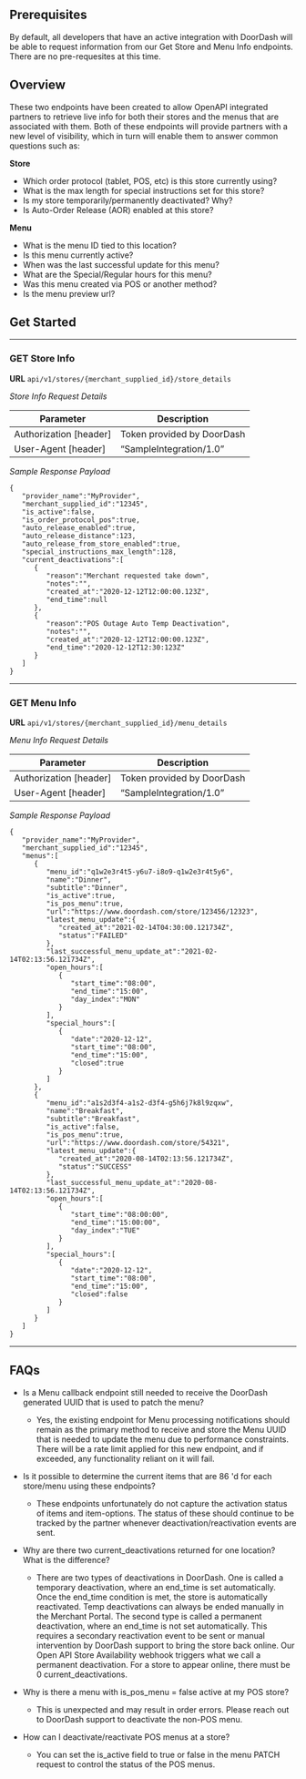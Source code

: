 ## Prerequisites[​](#prerequisites "Direct link to heading")

By default, all developers that have an active integration with DoorDash will be able to request information from our Get Store and Menu Info endpoints. There are no pre-requesites at this time.

## Overview[​](#overview "Direct link to heading")

These two endpoints have been created to allow OpenAPI integrated partners to retrieve live info for both their stores and
the menus that are associated with them. Both of these endpoints will provide partners with a new level of visibility, which in
turn will enable them to answer common questions such as:

**Store**

* Which order protocol (tablet, POS, etc) is this store currently using?
* What is the max length for special instructions set for this store?
* Is my store temporarily/permanently deactivated? Why?
* Is Auto-Order Release (AOR) enabled at this store?

**Menu**

* What is the menu ID tied to this location?
* Is this menu currently active?
* When was the last successful update for this menu?
* What are the Special/Regular hours for this menu?
* Was this menu created via POS or another method?
* Is the menu preview url?

## Get Started[​](#get-started "Direct link to heading")

---

### GET Store Info[​](#get-store-info "Direct link to heading")

**URL** `api/v1/stores/{merchant_supplied_id}/store_details`

*Store Info Request Details*

| **Parameter** | **Description** |
| --- | --- |
| Authorization [header] | Token provided by DoorDash |
| User-Agent [header] | “SampleIntegration/1.0” |

*Sample Response Payload*

```
{  
   "provider_name":"MyProvider",  
   "merchant_supplied_id":"12345",  
   "is_active":false,  
   "is_order_protocol_pos":true,  
   "auto_release_enabled":true,  
   "auto_release_distance":123,  
   "auto_release_from_store_enabled":true,  
   "special_instructions_max_length":128,  
   "current_deactivations":[  
      {  
         "reason":"Merchant requested take down",  
         "notes":"",  
         "created_at":"2020-12-12T12:00:00.123Z",  
         "end_time":null  
      },  
      {  
         "reason":"POS Outage Auto Temp Deactivation",  
         "notes":"",  
         "created_at":"2020-12-12T12:00:00.123Z",  
         "end_time":"2020-12-12T12:30:123Z"  
      }  
   ]  
}  

```

---

### GET Menu Info[​](#get-menu-info "Direct link to heading")

**URL** `api/v1/stores/{merchant_supplied_id}/menu_details`

*Menu Info Request Details*

| **Parameter** | **Description** |
| --- | --- |
| Authorization [header] | Token provided by DoorDash |
| User-Agent [header] | “SampleIntegration/1.0” |

*Sample Response Payload*

```
{  
   "provider_name":"MyProvider",  
   "merchant_supplied_id":"12345",  
   "menus":[  
      {  
         "menu_id":"q1w2e3r4t5-y6u7-i8o9-q1w2e3r4t5y6",  
         "name":"Dinner",  
         "subtitle":"Dinner",  
         "is_active":true,  
         "is_pos_menu":true,  
         "url":"https://www.doordash.com/store/123456/12323",  
         "latest_menu_update":{  
            "created_at":"2021-02-14T04:30:00.121734Z",  
            "status":"FAILED"  
         },  
         "last_successful_menu_update_at":"2021-02-14T02:13:56.121734Z",  
         "open_hours":[  
            {  
               "start_time":"08:00",  
               "end_time":"15:00",  
               "day_index":"MON"  
            }  
         ],  
         "special_hours":[  
            {  
               "date":"2020-12-12",  
               "start_time":"08:00",  
               "end_time":"15:00",  
               "closed":true  
            }  
         ]  
      },  
      {  
         "menu_id":"a1s2d3f4-a1s2-d3f4-g5h6j7k8l9zqxw",  
         "name":"Breakfast",  
         "subtitle":"Breakfast",  
         "is_active":false,  
         "is_pos_menu":true,  
         "url":"https://www.doordash.com/store/54321",  
         "latest_menu_update":{  
            "created_at":"2020-08-14T02:13:56.121734Z",  
            "status":"SUCCESS"  
         },  
         "last_successful_menu_update_at":"2020-08-14T02:13:56.121734Z",  
         "open_hours":[  
            {  
               "start_time":"08:00:00",  
               "end_time":"15:00:00",  
               "day_index":"TUE"  
            }  
         ],  
         "special_hours":[  
            {  
               "date":"2020-12-12",  
               "start_time":"08:00",  
               "end_time":"15:00",  
               "closed":false  
            }  
         ]  
      }  
   ]  
}  

```

---

## FAQs[​](#faqs "Direct link to heading")

* Is a Menu callback endpoint still needed to receive the DoorDash generated UUID that is used to patch the menu?

  + Yes, the existing endpoint for Menu processing notifications should remain as the primary method to receive and store the Menu UUID that is needed to update the menu due to performance constraints. There will be a rate limit applied for this new endpoint, and if exceeded, any functionality reliant on it will fail.
* Is it possible to determine the current items that are 86 'd for each store/menu using these endpoints?

  + These endpoints unfortunately do not capture the activation status of items and item-options. The status of these should continue to be tracked by the partner whenever deactivation/reactivation events are sent.
* Why are there two current\_deactivations returned for one location? What is the difference?

  + There are two types of deactivations in DoorDash. One is called a temporary deactivation, where an end\_time is set automatically. Once the end\_time condition is met, the store is automatically reactivated. Temp deactivations can always be ended manually in the Merchant Portal. The second type is called a permanent deactivation, where an end\_time is not set automatically. This requires a secondary reactivation event to be sent or manual intervention by DoorDash support to bring the store back online. Our Open API Store Availability webhook triggers what we call a permanent deactivation. For a store to appear online, there must be 0 current\_deactivations.
* Why is there a menu with is\_pos\_menu = false active at my POS store?

  + This is unexpected and may result in order errors. Please reach out to DoorDash support to deactivate the non-POS menu.
* How can I deactivate/reactivate POS menus at a store?

  + You can set the is\_active field to true or false in the menu PATCH request to control the status of the POS menus.

